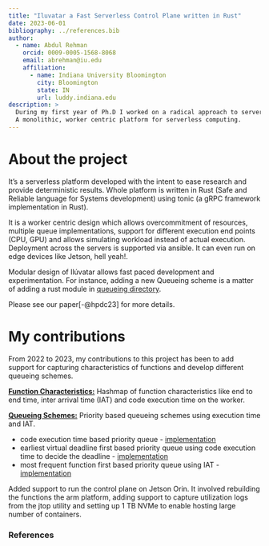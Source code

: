 ```yaml
---
title: "Iluvatar a Fast Serverless Control Plane written in Rust"
date: 2023-06-01
bibliography: ../references.bib
author:
  - name: Abdul Rehman 
    orcid: 0009-0005-1568-8068 
    email: abrehman@iu.edu 
    affiliation:
      - name: Indiana University Bloomington 
        city: Bloomington 
        state: IN 
        url: luddy.indiana.edu 
description: >
  During my first year of Ph.D I worked on a radical approach to serverless computing. 
  A monolithic, worker centric platform for serverless computing. 
---
```


# About the project {#page-ilu}
  
It's a serverless platform developed with the intent to ease research and provide 
deterministic results. 
Whole platform is written in Rust (Safe and Reliable language for Systems development) using 
tonic (a gRPC framework implementation in Rust).

It is a worker centric design which allows overcommitment of resources, multiple queue implementations,
support for different execution end points (CPU, GPU) and allows simulating workload instead of actual execution. 
Deployment across the servers is supported via ansible. 
It can even run on edge devices like Jetson, hell yeah!. 

Modular design of Ilúvatar allows fast paced development and experimentation. For instance, 
adding a new Queueing scheme is a matter of adding a rust module in 
[queueing directory](https://github.com/abrehman94/iluvatar-faas/tree/master/src/Il%C3%BAvatar/iluvatar_worker_library/src/services/invocation/queueing).

Please see our paper[-@hpdc23] for more details. 

# My contributions 

From 2022 to 2023, my contributions to this project has been to add support for capturing characteristics of 
functions and develop different queueing schemes.  

**[Function Characteristics:](https://github.com/abrehman94/iluvatar-faas/blob/finescheduling/src/Il%C3%BAvatar/iluvatar_worker_library/src/utils/characteristics_map.rs)** 
Hashmap of function characteristics like end to end time, inter arrival time (IAT) and code execution time on the worker. 

**[Queueing Schemes:](https://github.com/abrehman94/iluvatar-faas/tree/finescheduling/src/Il%C3%BAvatar/iluvatar_worker_library/src/services/invocation/queueing)**
Priority based queueing schemes using execution time and IAT.  
 
  * code execution time based priority queue - [implementation](https://github.com/abrehman94/iluvatar-faas/blob/finescheduling/src/Il%C3%BAvatar/iluvatar_worker_library/src/services/invocation/queueing/minheap.rs)
  * earliest virtual deadline first based priority queue using code execution time to decide the deadline - [implementation](https://github.com/abrehman94/iluvatar-faas/blob/finescheduling/src/Il%C3%BAvatar/iluvatar_worker_library/src/services/invocation/queueing/minheap_ed.rs)  
  * most frequent function first based priority queue using IAT - [implementation](https://github.com/abrehman94/iluvatar-faas/blob/finescheduling/src/Il%C3%BAvatar/iluvatar_worker_library/src/services/invocation/queueing/minheap_iat.rs) 

Added support to run the control plane on Jetson Orin. It involved rebuilding the functions the arm platform, adding support 
to capture utilization logs from the jtop utility and setting up 1 TB NVMe to enable hosting large number of containers. 

### References

::: {#refs}
:::







